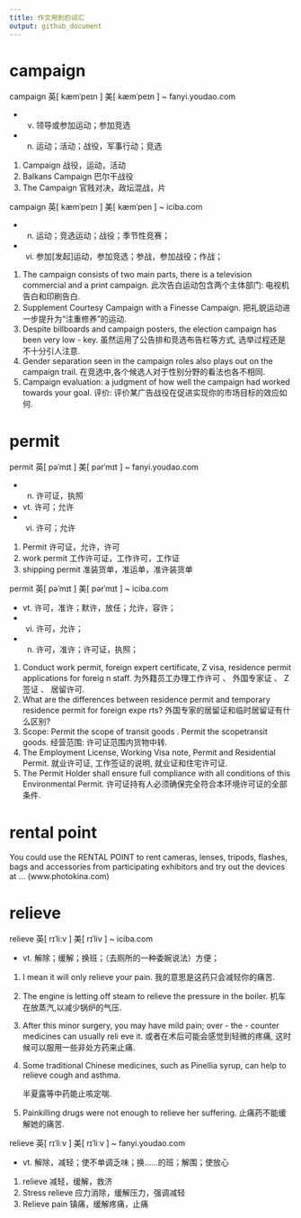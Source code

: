 ```yaml
---
title: 作文用到的词汇
output: github_document
---
```


# campaign
 
 campaign  英[ kæmˈpeɪn ]  美[ kæmˈpeɪn ]  ~  fanyi.youdao.com

 - v. 领导或参加运动；参加竞选
 - n. 运动；活动；战役，军事行动；竞选

 1. Campaign
    战役，运动，活动
 2. Balkans Campaign
    巴尔干战役
 3. The Campaign
    官贱对决，政坛混战，片

 campaign  英[ kæmˈpeɪn ]  美[ kæmˈpen ]  ~  iciba.com

 - n. 运动；竞选运动；战役；季节性竞赛；
 - vi. 参加[发起]运动，参加竞选；参战，参加战役；作战；

 1. The campaign consists of two main parts, there is a television commercial and a print campaign.
    此次告白运动包含两个主体部门: 电视机告白和印刷告白.
 2. Supplement Courtesy Campaign with a Finesse Campaign.
    把礼貌运动进一步提升为“注重修养”的运动.
 3. Despite billboards and campaign posters, the election campaign has been very low - key.
    虽然运用了公告排和竞选布告栏等方式, 选举过程还是不十分引人注意.
 4. Gender separation seen in the campaign roles also plays out on the campaign trail.
    在竞选中,各个候选人对于性别分野的看法也各不相同.
 5. Campaign evaluation: a judgment of how well the campaign had worked towards your goal.
    评价: 评价某广告战役在促进实现你的市场目标的效应如何.

# permit

 permit  英[ pəˈmɪt ]  美[ pərˈmɪt ]  ~  fanyi.youdao.com

 - n. 许可证，执照
 - vt. 许可；允许
 - vi. 许可；允许

 1. Permit
    许可证，允许，许可
 2. work permit
    工作许可证，工作许可，工作证
 3. shipping permit
    准装货单，准运单，准许装货单

 permit  英[ pəˈmɪt ]  美[ pərˈmɪt ]  ~  iciba.com

 - vt. 许可，准许；默许，放任；允许，容许；
 - vi. 许可，允许；
 - n. 许可，准许；许可证，执照；

 1. Conduct work permit, foreign expert certificate, Z visa, residence permit applications for foreig
n staff.
    为外籍员工办理工作许可 、 外国专家证 、 Z签证 、 居留许可.
 2. What are the differences between residence permit and temporary residence permit for foreign expe
rts?
    外国专家的居留证和临时居留证有什么区别?
 3. Scope: Permit the scope of transit goods . Permit the scopetransit goods.
    经营范围: 许可证范围内货物中转.
 4. The Employment License, Working Visa note, Permit and Residential Permit.
    就业许可证, 工作签证的说明, 就业证和住宅许可证.
 5. The Permit Holder shall ensure full compliance with all conditions of this Environmental Permit.
    许可证持有人必须确保完全符合本环境许可证的全部条件.
    
# rental point

You could use the RENTAL POINT to rent cameras, lenses, tripods, flashes, bags and accessories from participating exhibitors and try out the devices at ...
(www.photokina.com)

# relieve

 relieve  英[ rɪˈli:v ]  美[ rɪˈliv ]  ~  iciba.com

 - vt. 解除；缓解；换班；（去厕所的一种委婉说法）方便；

 1. I mean it will only relieve your pain.
    我的意思是这药只会减轻你的痛苦.
 2. The engine is letting off steam to relieve the pressure in the boiler.
    机车在放蒸汽,以减少锅炉的气压.
 3. After this minor surgery, you may have mild pain; over - the - counter medicines can usually reli
eve it.
    或者在术后可能会感觉到轻微的疼痛, 这时候可以服用一些非处方药来止痛.
 4. Some traditional Chinese medicines, such as Pinellia syrup, can help to relieve cough and asthma.

    半夏露等中药能止咳定喘.
 5. Painkilling drugs were not enough to relieve her suffering.
    止痛药不能缓解她的痛苦.

 relieve  英[ rɪˈliːv ]  美[ rɪˈliːv ]  ~  fanyi.youdao.com

 - vt. 解除，减轻；使不单调乏味；换……的班；解围；使放心

 1. relieve
    减轻，缓解，救济
 2. Stress relieve
    应力消除，缓解压力，强调减轻
 3. Relieve pain
    镇痛，缓解疼痛，止痛
